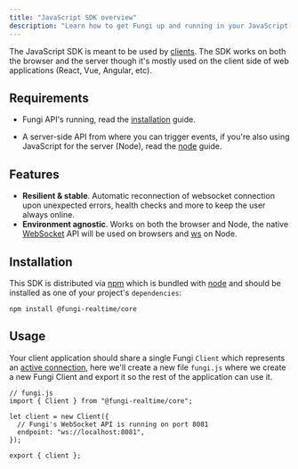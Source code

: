 ```yaml
---
title: "JavaScript SDK overview"
description: "Learn how to get Fungi up and running in your JavaScript project."
---
```


The JavaScript SDK is meant to be used by [clients](/docs/getting-started/what-is-Fungi#clients). The SDK works on both the browser and the server though it's mostly used on the client side of web applications (React, Vue, Angular, etc).

## Requirements

- Fungi API's running, read the [installation](/docs/getting-started/installation) guide.

- A server-side API from where you can trigger events, if you're also using JavaScript for the server (Node), read the [node](/docs/node/overview) guide.

## Features

- **Resilient & stable**. Automatic reconnection of websocket connection upon unexpected errors, health checks and more to keep the user always online.
- **Environment agnostic**. Works on both the browser and Node, the native [WebSocket](https://developer.mozilla.org/en-US/docs/Web/API/WebSocket) API will be used on browsers and [ws](https://github.com/websockets/ws) on Node.

## Installation

This SDK is distributed via [npm](https://npmjs.com/) which is bundled with [node](https://nodejs.org/) and should be installed as one of your project's `dependencies`:

```
npm install @fungi-realtime/core
```

## Usage

Your client application should share a single Fungi `Client` which represents an [active connection](/docs/getting-started/what-is-Fungi), here we'll create a new file `fungi.js` where we create a new Fungi Client and export it so the rest of the application can use it.

```diff-js
// fungi.js
import { Client } from "@fungi-realtime/core";

let client = new Client({
  // Fungi's WebSocket API is running on port 8081
  endpoint: "ws://localhost:8081",
});

export { client };
```
